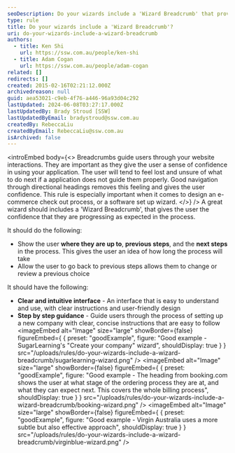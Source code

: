 ```yaml
---
seoDescription: Do your wizards include a 'Wizard Breadcrumb' that provides step-by-step guidance, allowing users to track their progress and make informed decisions?
type: rule
title: Do your wizards include a 'Wizard Breadcrumb'?
uri: do-your-wizards-include-a-wizard-breadcrumb
authors:
  - title: Ken Shi
    url: https://ssw.com.au/people/ken-shi
  - title: Adam Cogan
    url: https://ssw.com.au/people/adam-cogan
related: []
redirects: []
created: 2015-02-16T02:21:12.000Z
archivedreason: null
guid: aea53021-c9eb-4f76-a446-96a93d04c292
lastUpdated: 2024-06-08T03:27:17.000Z
lastUpdatedBy: Brady Stroud [SSW]
lastUpdatedByEmail: bradystroud@ssw.com.au
createdBy: RebeccaLiu
createdByEmail: RebeccaLiu@ssw.com.au
isArchived: false
---
```


<introEmbed
  body={<>
Breadcrumbs guide users through your website interactions. They are important as they give the user a sense of confidence in using your application. The user will tend to feel lost and unsure of what to do next if a application does not guide them properly. Good navigation through directional headings removes this feeling and gives the user confidence. This rule is especially important when it comes to design an e-commerce check out process, or a software set up wizard.
  </>}
/>
A great wizard should includes a 'Wizard Breadcrumb', that gives the user the confidence that they are progressing as expected in the process.

It should do the following:

- Show the user **where they are up to**, **previous steps**, and the **next steps** in the process. This gives the user an idea of how long the process will take
- Allow the user to go back to previous steps allows them to change or review a previous choice

It should have the following:

- **Clear and intuitive interface** - An interface that is easy to understand and use, with clear instructions and user-friendly design
- **Step by step guidance** - Guide users through the process of setting up a new company with clear, concise instructions that are easy to follow
<imageEmbed
  alt="Image"
  size="large"
  showBorder={false}
  figureEmbed={ {
    preset: "goodExample",
    figure: "Good example - SugarLearning's \"Create your company\" wizard",
    shouldDisplay: true
  } }
  src="/uploads/rules/do-your-wizards-include-a-wizard-breadcrumb/sugarlearning-wizard.png"
/>
<imageEmbed
  alt="Image"
  size="large"
  showBorder={false}
  figureEmbed={ {
    preset: "goodExample",
    figure: "Good example - The heading from booking.com shows the user at what stage of the ordering process they are at, and what they can expect next. This covers the whole billing process",
    shouldDisplay: true
  } }
  src="/uploads/rules/do-your-wizards-include-a-wizard-breadcrumb/booking-wizard.png"
/>
<imageEmbed
  alt="Image"
  size="large"
  showBorder={false}
  figureEmbed={ {
    preset: "goodExample",
    figure: "Good example - Virgin Australia uses a more subtle but also effective approach",
    shouldDisplay: true
  } }
  src="/uploads/rules/do-your-wizards-include-a-wizard-breadcrumb/virginblue-wizard.png"
/>
